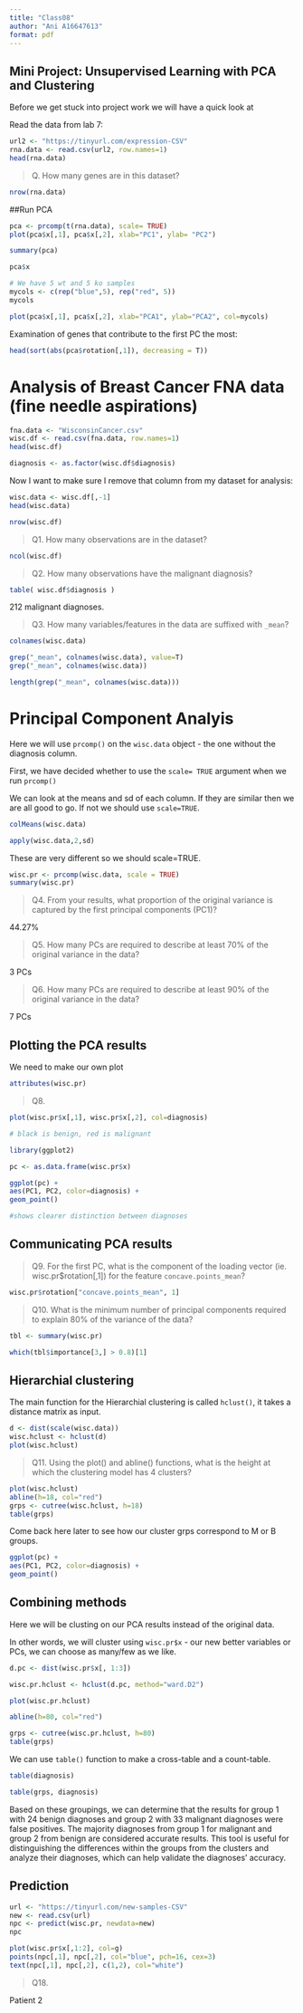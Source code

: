 ---
title: "Class08"
author: "Ani A16647613"
format: pdf
---

## Mini Project: Unsupervised Learning with PCA and Clustering

Before we get stuck into project work we will have a quick look at

Read the data from lab 7:
```{r}
url2 <- "https://tinyurl.com/expression-CSV"
rna.data <- read.csv(url2, row.names=1)
head(rna.data)
```

> Q. How many genes are in this dataset?

```{r}
nrow(rna.data)
```

##Run PCA

```{r}
pca <- prcomp(t(rna.data), scale= TRUE)
plot(pca$x[,1], pca$x[,2], xlab="PC1", ylab= "PC2")
```

```{r}
summary(pca)
```

```{r}
pca$x
```

```{r}
# We have 5 wt and 5 ko samples
mycols <- c(rep("blue",5), rep("red", 5))
mycols

plot(pca$x[,1], pca$x[,2], xlab="PCA1", ylab="PCA2", col=mycols)
```

Examination of genes that contribute to the first PC the most:

```{r}
head(sort(abs(pca$rotation[,1]), decreasing = T))
```

# Analysis of Breast Cancer FNA data (fine needle aspirations)

```{r}
fna.data <- "WisconsinCancer.csv"
wisc.df <- read.csv(fna.data, row.names=1)
head(wisc.df)
```

```{r}
diagnosis <- as.factor(wisc.df$diagnosis)
```

Now I want to make sure I remove that column from my dataset for analysis:

```{r}
wisc.data <- wisc.df[,-1]
head(wisc.data)
```

```{r}
nrow(wisc.df)
```

> Q1. How many observations are in the dataset?

```{r}
ncol(wisc.df)
```

> Q2. How many observations have the malignant diagnosis?

```{r}
table( wisc.df$diagnosis )
```
212 malignant diagnoses.

> Q3. How many variables/features in the data are suffixed with `_mean`?

```{r}
colnames(wisc.data)
```

```{r}
grep("_mean", colnames(wisc.data), value=T)
grep("_mean", colnames(wisc.data))
```

```{r}
length(grep("_mean", colnames(wisc.data)))
```

# Principal Component Analyis

Here we will use `prcomp()` on the `wisc.data` object - the one without the diagnosis column.

First, we have decided whether to use the `scale= TRUE` argument when we run `prcomp()`

We can look at the means and sd of each column. If they are similar then we are all good to go. If not we should use `scale=TRUE`.

```{r}
colMeans(wisc.data)
```

```{r}
apply(wisc.data,2,sd)
```

These are very different so we should scale=TRUE.

```{r}
wisc.pr <- prcomp(wisc.data, scale = TRUE)
summary(wisc.pr)
```

> Q4. From your results, what proportion of the original variance is captured by the first principal components (PC1)?

44.27%

> Q5. How many PCs are required to describe at least 70% of the original variance in the data?

3 PCs

> Q6. How many PCs are required to describe at least 90% of the original variance in the data?

7 PCs

## Plotting the PCA results

We need to make our own plot

```{r}
attributes(wisc.pr)
```

> Q8. 

```{r}
plot(wisc.pr$x[,1], wisc.pr$x[,2], col=diagnosis)

# black is benign, red is malignant
```

```{r}
library(ggplot2)

pc <- as.data.frame(wisc.pr$x)

ggplot(pc) + 
aes(PC1, PC2, color=diagnosis) +
geom_point()

#shows clearer distinction between diagnoses

```

## Communicating PCA results 

> Q9. For the first PC, what is the component of the loading vector (ie. wisc.pr$rotation[,1]) for the feature `concave.points_mean`?

```{r}
wisc.pr$rotation["concave.points_mean", 1]
```

> Q10. What is the minimum number of principal components required to explain 80% of the variance of the data?

```{r}
tbl <- summary(wisc.pr)

which(tbl$importance[3,] > 0.8)[1]
```

## Hierarchial clustering

The main function for the Hierarchial clustering is called `hclust()`, it takes a distance matrix as input.

```{r}
d <- dist(scale(wisc.data))
wisc.hclust <- hclust(d)
plot(wisc.hclust)
```

> Q11. Using the plot() and abline() functions, what is the height at which the clustering model has 4 clusters?

```{r}
plot(wisc.hclust)
abline(h=18, col="red")
grps <- cutree(wisc.hclust, h=18)
table(grps)
```

Come back here later to see how our cluster grps correspond to M or B groups.

```{r}
ggplot(pc) + 
aes(PC1, PC2, color=diagnosis) +
geom_point()
```

## Combining methods

Here we will be clusting on our PCA results instead of the original data.

In other words, we will cluster using `wisc.pr$x` - our new better variables or PCs, we can choose as many/few as we like. 

```{r}
d.pc <- dist(wisc.pr$x[, 1:3])

wisc.pr.hclust <- hclust(d.pc, method="ward.D2")

plot(wisc.pr.hclust)

abline(h=80, col="red")

```

```{r}
grps <- cutree(wisc.pr.hclust, h=80)
table(grps)
```

We can use `table()` function to make a cross-table and a count-table.

```{r}
table(diagnosis)
```
```{r}
table(grps, diagnosis)

```
Based on these groupings, we can determine that the results for group 1 with 24 benign diagnoses and group 2 with 33 malignant diagnoses were false positives. The majority diagnoses from group 1 for malignant and group 2 from benign are considered accurate results. This tool is useful for distinguishing the differences within the groups from the clusters and analyze their diagnoses, which can help validate the diagnoses' accuracy.

## Prediction

```{r}
url <- "https://tinyurl.com/new-samples-CSV"
new <- read.csv(url)
npc <- predict(wisc.pr, newdata=new)
npc
```
```{r}
plot(wisc.pr$x[,1:2], col=g)
points(npc[,1], npc[,2], col="blue", pch=16, cex=3)
text(npc[,1], npc[,2], c(1,2), col="white")
```

> Q18. 

Patient 2


